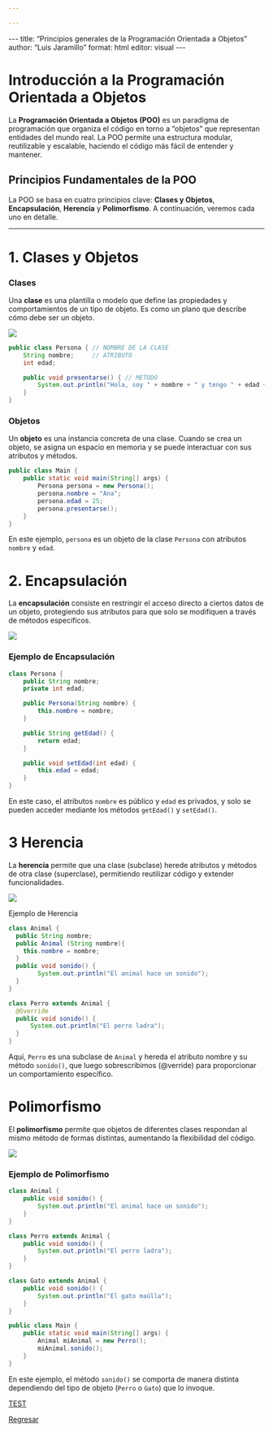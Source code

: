 ```yaml
---

---
```


\-\--
title: "Principios generales de la Programación Orientada a Objetos"
author: "Luis Jaramillo"
format: html
editor: visual
\-\--

# Introducción a la Programación Orientada a Objetos

La **Programación Orientada a Objetos (POO)** es un paradigma de programación que organiza el código en torno a "objetos" que representan entidades del mundo real. La POO permite una estructura modular, reutilizable y escalable, haciendo el código más fácil de entender y mantener.

## Principios Fundamentales de la POO

La POO se basa en cuatro principios clave: **Clases y Objetos**, **Encapsulación**, **Herencia** y **Polimorfismo**. A continuación, veremos cada uno en detalle.

------------------------------------------------------------------------

# 1. Clases y Objetos

### Clases

Una **clase** es una plantilla o modelo que define las propiedades y comportamientos de un tipo de objeto. Es como un plano que describe cómo debe ser un objeto.

![](images/objeto.png){fig-align="center"}

``` java
public class Persona { // NOMBRE DE LA CLASE
    String nombre;     // ATRIBUTO
    int edad;

    public void presentarse() { // METODO
        System.out.println("Hola, soy " + nombre + " y tengo " + edad + " años.");
    }
}
```

### Objetos

Un **objeto** es una instancia concreta de una clase. Cuando se crea un objeto, se asigna un espacio en memoria y se puede interactuar con sus atributos y métodos.

``` java
public class Main {
    public static void main(String[] args) {
        Persona persona = new Persona();
        persona.nombre = "Ana";
        persona.edad = 25;
        persona.presentarse();
    }
}
```

En este ejemplo, `persona` es un objeto de la clase `Persona` con atributos `nombre` y `edad`.

# 2. Encapsulación

La **encapsulación** consiste en restringir el acceso directo a ciertos datos de un objeto, protegiendo sus atributos para que solo se modifiquen a través de métodos específicos.

![](images/encapsulamiento.png){fig-align="center"}

### Ejemplo de Encapsulación

``` java
class Persona {
    public String nombre;
    private int edad;

    public Persona(String nombre) {
        this.nombre = nombre;
    }

    public String getEdad() {
        return edad;
    }

    public void setEdad(int edad) {
        this.edad = edad;
    }
}
```

En este caso, el atributos `nombre` es público y `edad` es privados, y solo se pueden acceder mediante los métodos `getEdad()` y `setEdad()`.

# 3 Herencia

La **herencia** permite que una clase (subclase) herede atributos y métodos de otra clase (superclase), permitiendo reutilizar código y extender funcionalidades.

![](images/herencia.png){fig-align="center"}

Ejemplo de Herencia

``` java
class Animal {
  public String nombre;
  public Animal (String nombre){
    this.nombre = nombre;
  } 
  public void sonido() {
        System.out.println("El animal hace un sonido");
  }
}

class Perro extends Animal {
  @Override
  public void sonido() {
      System.out.println("El perro ladra");
  }
}
```

Aquí, `Perro` es una subclase de `Animal` y hereda el atributo nombre y su método `sonido()`, que luego sobrescribimos (\@verride) para proporcionar un comportamiento específico.

# Polimorfismo

El **polimorfismo** permite que objetos de diferentes clases respondan al mismo método de formas distintas, aumentando la flexibilidad del código.

![](images/polimorfismo.webp){fig-align="center"}

### Ejemplo de Polimorfismo

``` java
class Animal {
    public void sonido() {
        System.out.println("El animal hace un sonido");
    }
}

class Perro extends Animal {
    public void sonido() {
        System.out.println("El perro ladra");
    }
}

class Gato extends Animal {
    public void sonido() {
        System.out.println("El gato maúlla");
    }
}

public class Main {
    public static void main(String[] args) {
        Animal miAnimal = new Perro();
        miAnimal.sonido();
    }
}
```

En este ejemplo, el método `sonido()` se comporta de manera distinta dependiendo del tipo de objeto (`Perro` o `Gato`) que lo invoque.

[TEST](https://forms.gle/u9kWsVgsEHhDfahZ7)

[Regresar](index.html)
